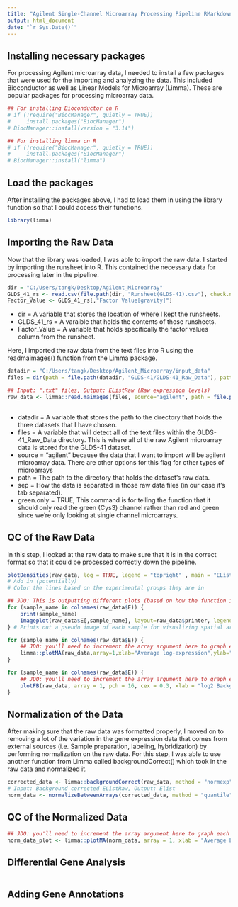 ```yaml
---
title: "Agilent Single-Channel Microarray Processing Pipeline RMarkdown (GLDS-41)"
output: html_document
date: "`r Sys.Date()`"
---
```


## Installing necessary packages

For processing Agilent microarray data, I needed to install a few packages that were used for the importing and analyzing the data. 
This included Bioconductor as well as Linear Models for Microarray (Limma). These are popular packages for processing microarray data.

```r
## For installing Bioconductor on R
# if (!require("BiocManager", quietly = TRUE))
#     install.packages("BiocManager")
# BiocManager::install(version = "3.14")

## For installing limma on R
# if (!require("BiocManager", quietly = TRUE))
#     install.packages("BiocManager")
# BiocManager::install("limma")


```
## Load the packages
After installing the packages above, I had to load them in using the library function so that I could access their functions.
```r
library(limma)

```
## Importing the Raw Data
Now that the library was loaded, I was able to import the raw data. I started by importing the runsheet into R.
This contained the necessary data for processing later in the pipeline.
```r
dir = "C:/Users/tangk/Desktop/Agilent_Microarray"
GLDS_41_rs <- read.csv(file.path(dir, "Runsheet(GLDS-41).csv"), check.names = FALSE, fileEncoding = 'UTF-8-BOM') ## Outputs a dataframe
Factor_Value <- GLDS_41_rs[,"Factor Value[gravity]"]
```
- dir = A variable that stores the location of where I kept the runsheets.
- GLDS_41_rs = A varaible that holds the contents of those runsheets.
- Factor_Value = A variable that holds specifically the factor values column from the runsheet.

Here, I imported the raw data from the text files into R using the readmaimages() function from the Limma package.
```r
datadir = "C:/Users/tangk/Desktop/Agilent_Microarray/input_data"
files = dir(path = file.path(datadir, "GLDS-41/GLDS-41_Raw_Data"), pattern="*\\.txt$")

## Input: ".txt" files, Output: EListRaw (Raw expression levels)
raw_data <- limma::read.maimages(files, source="agilent", path = file.path(datadir, "GLDS-41/GLDS-41_Raw_Data"), sep="\t", green.only = TRUE)
  
```
-   datadir = A variable that stores the path to the directory that holds the three datasets that I have chosen.
-   files = A variable that will detect all of the text files within the GLDS-41_Raw_Data directory. This is where all of the raw Agilent microarray data is stored for the GLDS-41 dataset.
-   source = "agilent" because the data that I want to import will be agilent microarray data. There are other options for this flag for other types of microarrays
-   path = The path to the directory that holds the dataset's raw data.
-   sep = How the data is separated in those raw data files (in our case it's tab separated).
-   green.only = TRUE, This command is for telling the function that it should only read the green (Cys3) channel rather than red and green since we're only looking at single channel microarrays.

## QC of the Raw Data

In this step, I looked at the raw data to make sure that it is in the correct format so that it could be processed correctly down the pipeline.

```r
plotDensities(raw_data, log = TRUE, legend = "topright" , main = "EListRaw Densities")
# Add in (potentially)
# Color the lines based on the experimental groups they are in
```

```r
## JDO: This is outputting different plots (based on how the function is 'blind' to other columns based on input argument and the 'z-range / saturation values under each plot'), but I agree, they look very similar, maybe use zlim to set a more narrow range, the current zrange printed below each graph gives the actual max and min values. Maybe using 75%*max and 125%*min to start, we lose resolution at the high and low ends but that might be worth the tradeoff for better resolution in the middle
for (sample_name in colnames(raw_data$E)) {
    print(sample_name)
    imageplot(raw_data$E[,sample_name], layout=raw_data$printer, legend = TRUE)
} # Prints out a pseudo image of each sample for visualizing spatial artifacts (manually look for errors in intensities of raw data)
```

```r
for (sample_name in colnames(raw_data$E)) {
    ## JDO: you'll need to increment the array argument here to graph each column
    limma::plotMA(raw_data,array=1,xlab="Average log-expression",ylab="Expression log-ratio(this sample vs. others)", main = sample_name, zero.weights = TRUE, status=raw_data$genes$Status)
}
```

```r
for (sample_name in colnames(raw_data$E)) {
    ## JDO: you'll need to increment the array argument here to graph each column
    plotFB(raw_data, array = 1, pch = 16, cex = 0.3, xlab = "log2 Background", ylab = "log2 Foreground", main = sample_name) # USe this and loop through it
}
```

## Normalization of the Data
After making sure that the raw data was formatted properly,
I moved on to removing a lot of the variation in the gene expression data
that comes from external sources (i.e. Sample preparation, labeling, hybridization)
by performing normalization on the raw data. For this step, I was able to use another
function from Limma called backgroundCorrect() which took in the raw data and normalized it. 

```r
corrected_data <- limma::backgroundCorrect(raw_data, method = "normexp", verbose=TRUE)
# Input: Background corrected EListRaw, Output: Elist
norm_data <- normalizeBetweenArrays(corrected_data, method = "quantile")  
```

## QC of the Normalized Data

```r
## JDO: you'll need to increment the array argument here to graph each column
norm_data_plot <- limma::plotMA(norm_data, array = 1, xlab = "Average Log-expression", ylab = "Expression Log-ratio", zero.weights = TRUE)

```

## Differential Gene Analysis

```r

```

## Adding Gene Annotations

```r

```
